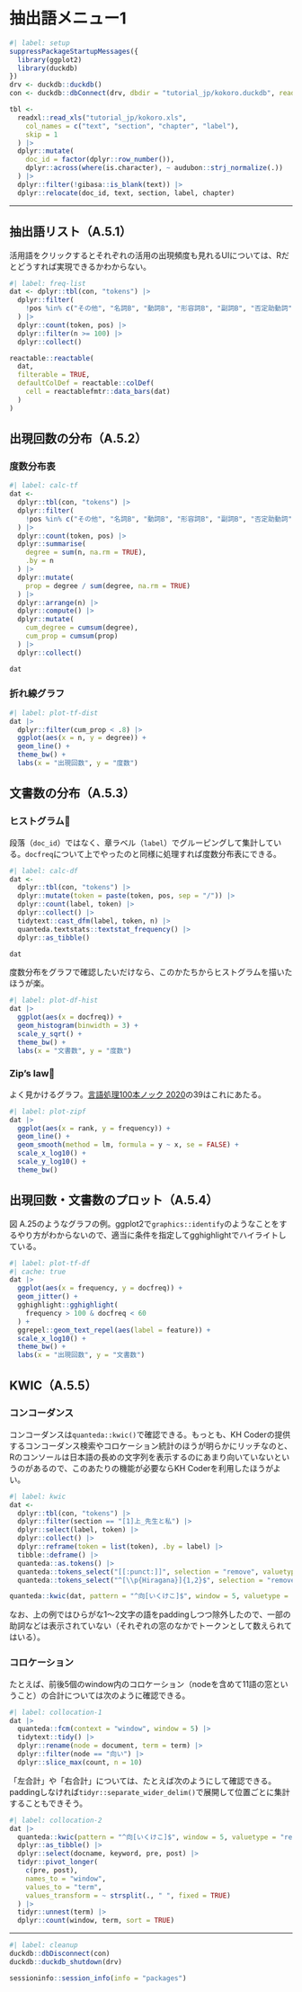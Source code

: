 # 抽出語メニュー1

```r
#| label: setup
suppressPackageStartupMessages({
  library(ggplot2)
  library(duckdb)
})
drv <- duckdb::duckdb()
con <- duckdb::dbConnect(drv, dbdir = "tutorial_jp/kokoro.duckdb", read_only = TRUE)

tbl <-
  readxl::read_xls("tutorial_jp/kokoro.xls",
    col_names = c("text", "section", "chapter", "label"),
    skip = 1
  ) |>
  dplyr::mutate(
    doc_id = factor(dplyr::row_number()),
    dplyr::across(where(is.character), ~ audubon::strj_normalize(.))
  ) |>
  dplyr::filter(!gibasa::is_blank(text)) |>
  dplyr::relocate(doc_id, text, section, label, chapter)
```

---

## 抽出語リスト（A.5.1）

活用語をクリックするとそれぞれの活用の出現頻度も見れるUIについては、Rだとどうすれば実現できるかわからない。

```r
#| label: freq-list
dat <- dplyr::tbl(con, "tokens") |>
  dplyr::filter(
    !pos %in% c("その他", "名詞B", "動詞B", "形容詞B", "副詞B", "否定助動詞", "形容詞（非自立）")
  ) |>
  dplyr::count(token, pos) |>
  dplyr::filter(n >= 100) |>
  dplyr::collect()

reactable::reactable(
  dat,
  filterable = TRUE,
  defaultColDef = reactable::colDef(
    cell = reactablefmtr::data_bars(dat)
  )
)
```

## 出現回数の分布（A.5.2）

### 度数分布表

```r
#| label: calc-tf
dat <-
  dplyr::tbl(con, "tokens") |>
  dplyr::filter(
    !pos %in% c("その他", "名詞B", "動詞B", "形容詞B", "副詞B", "否定助動詞", "形容詞（非自立）")
  ) |>
  dplyr::count(token, pos) |>
  dplyr::summarise(
    degree = sum(n, na.rm = TRUE),
    .by = n
  ) |>
  dplyr::mutate(
    prop = degree / sum(degree, na.rm = TRUE)
  ) |>
  dplyr::arrange(n) |>
  dplyr::compute() |>
  dplyr::mutate(
    cum_degree = cumsum(degree),
    cum_prop = cumsum(prop)
  ) |>
  dplyr::collect()

dat
```

### 折れ線グラフ

```r
#| label: plot-tf-dist
dat |>
  dplyr::filter(cum_prop < .8) |>
  ggplot(aes(x = n, y = degree)) +
  geom_line() +
  theme_bw() +
  labs(x = "出現回数", y = "度数")
```

## 文書数の分布（A.5.3）

### ヒストグラム🍳

段落（`doc_id`）ではなく、章ラベル（`label`）でグルーピングして集計している。`docfreq`について上でやったのと同様に処理すれば度数分布表にできる。

```r
#| label: calc-df
dat <-
  dplyr::tbl(con, "tokens") |>
  dplyr::mutate(token = paste(token, pos, sep = "/")) |>
  dplyr::count(label, token) |>
  dplyr::collect() |>
  tidytext::cast_dfm(label, token, n) |>
  quanteda.textstats::textstat_frequency() |>
  dplyr::as_tibble()

dat
```

度数分布をグラフで確認したいだけなら、このかたちからヒストグラムを描いたほうが楽。

```r
#| label: plot-df-hist
dat |>
  ggplot(aes(x = docfreq)) +
  geom_histogram(binwidth = 3) +
  scale_y_sqrt() +
  theme_bw() +
  labs(x = "文書数", y = "度数")
```

### Zip's law🍳

よく見かけるグラフ。[言語処理100本ノック 2020](https://nlp100.github.io/ja/ch04.html#39-zipf%E3%81%AE%E6%B3%95%E5%89%87)の39はこれにあたる。

```r
#| label: plot-zipf
dat |>
  ggplot(aes(x = rank, y = frequency)) +
  geom_line() +
  geom_smooth(method = lm, formula = y ~ x, se = FALSE) +
  scale_x_log10() +
  scale_y_log10() +
  theme_bw()
```

## 出現回数・文書数のプロット（A.5.4）

図 A.25のようなグラフの例。ggplot2で`graphics::identify`のようなことをするやり方がわからないので、適当に条件を指定してgghighlightでハイライトしている。

```r
#| label: plot-tf-df
#| cache: true
dat |>
  ggplot(aes(x = frequency, y = docfreq)) +
  geom_jitter() +
  gghighlight::gghighlight(
    frequency > 100 & docfreq < 60
  ) +
  ggrepel::geom_text_repel(aes(label = feature)) +
  scale_x_log10() +
  theme_bw() +
  labs(x = "出現回数", y = "文書数")
```

## KWIC（A.5.5）

### コンコーダンス

コンコーダンスは`quanteda::kwic()`で確認できる。もっとも、KH Coderの提供するコンコーダンス検索やコロケーション統計のほうが明らかにリッチなのと、Rのコンソールは日本語の長めの文字列を表示するのにあまり向いていないというのがあるので、このあたりの機能が必要ならKH Coderを利用したほうがよい。

```r
#| label: kwic
dat <-
  dplyr::tbl(con, "tokens") |>
  dplyr::filter(section == "[1]上_先生と私") |>
  dplyr::select(label, token) |>
  dplyr::collect() |>
  dplyr::reframe(token = list(token), .by = label) |>
  tibble::deframe() |>
  quanteda::as.tokens() |>
  quanteda::tokens_select("[[:punct:]]", selection = "remove", valuetype = "regex", padding = FALSE) |>
  quanteda::tokens_select("^[\\p{Hiragana}]{1,2}$", selection = "remove", valuetype = "regex", padding = TRUE)

quanteda::kwic(dat, pattern = "^向[いくけこ]$", window = 5, valuetype = "regex")
```

なお、上の例ではひらがな1～2文字の語をpaddingしつつ除外したので、一部の助詞などは表示されていない（それぞれの窓のなかでトークンとして数えられてはいる）。

### コロケーション

たとえば、前後5個のwindow内のコロケーション（nodeを含めて11語の窓ということ）の合計については次のように確認できる。

```r
#| label: collocation-1
dat |>
  quanteda::fcm(context = "window", window = 5) |>
  tidytext::tidy() |>
  dplyr::rename(node = document, term = term) |>
  dplyr::filter(node == "向い") |>
  dplyr::slice_max(count, n = 10)
```

「左合計」や「右合計」については、たとえば次のようにして確認できる。paddingしなければ`tidyr::separate_wider_delim()`で展開して位置ごとに集計することもできそう。

```r
#| label: collocation-2
dat |>
  quanteda::kwic(pattern = "^向[いくけこ]$", window = 5, valuetype = "regex") |>
  dplyr::as_tibble() |>
  dplyr::select(docname, keyword, pre, post) |>
  tidyr::pivot_longer(
    c(pre, post),
    names_to = "window",
    values_to = "term",
    values_transform = ~ strsplit(., " ", fixed = TRUE)
  ) |>
  tidyr::unnest(term) |>
  dplyr::count(window, term, sort = TRUE)
```

---

```r
#| label: cleanup
duckdb::dbDisconnect(con)
duckdb::duckdb_shutdown(drv)

sessioninfo::session_info(info = "packages")
```
